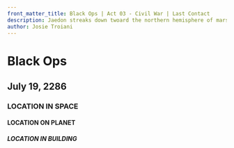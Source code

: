 ```yaml
---
front_matter_title: Black Ops | Act 03 - Civil War | Last Contact
description: Jaedon streaks down twoard the northern hemisphere of mars to meet with Allestra and Cassandra.
author: Josie Troiani
---
```

# Black Ops

## July 19, 2286

### LOCATION IN SPACE

#### LOCATION ON PLANET

##### LOCATION IN BUILDING
